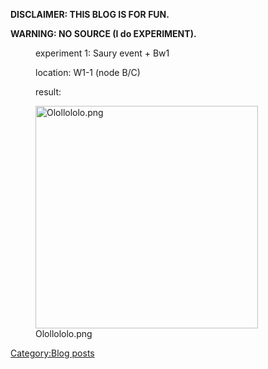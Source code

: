 '''DISCLAIMER: THIS BLOG IS FOR FUN. '''

'''WARNING: NO SOURCE (I do EXPERIMENT). '''

<p style="margin-left:48px;">
</p>


: experiment 1: Saury event + Bw1

: location: W1-1 (node B/C) 

: result:
[[File:Olollololo.png|thumb|left|356px]]

<p style="margin-left:24px;">
</p>
[[Category:Blog posts]]